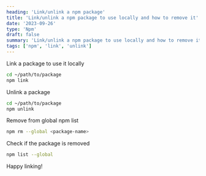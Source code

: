 ```yaml
---
heading: 'Link/unlink a npm package'
title: 'Link/unlink a npm package to use locally and how to remove it'
date: '2023-09-26'
type: 'Npm'
draft: false
summary: 'Link/unlink a npm package to use locally and how to remove it'
tags: ['npm', 'link', 'unlink']
---
```



<Twemoji emoji="" />

Link a package to use it locally

```bash
cd ~/path/to/package
npm link
```

Unlink a package

```bash
cd ~/path/to/package
npm unlink
```

Remove from global npm list

```bash
npm rm --global <package-name>
```

Check if the package is removed

```bash
npm list --global
```

Happy linking! <Twemoji emoji="clinking-beer-mugs" />
